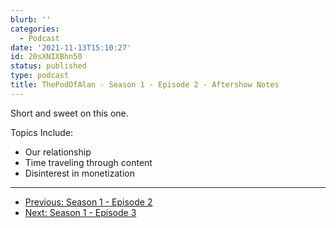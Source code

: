 ```yaml
---
blurb: ''
categories:
  - Podcast
date: '2021-11-13T15:10:27'
id: 20sXNIXBhn50
status: published
type: podcast
title: ThePodOfAlan - Season 1 - Episode 2 - Aftershow Notes
---
```


<YouTubeVideo id="L4XEj_o1JMI" />

Short and sweet on this one. 

Topics Include:

- Our relationship
- Time traveling through content 
- Disinterest in monetization

---

- [Previous: Season 1 - Episode 2](/posts/20sPk2lLN4n2--thepodofalan--season-1--episode-2--show-notes)
- [Next: Season 1 - Episode 3](/posts/20sekPY2uuIb--thepodofalan--season-1--episode-3--show-notes)


